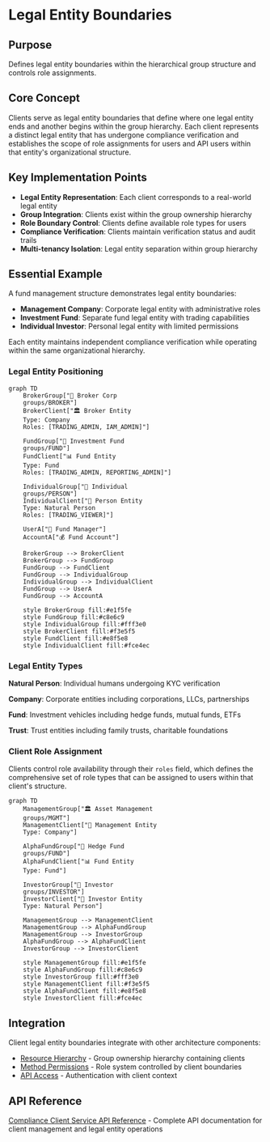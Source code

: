 # Legal Entity Boundaries

## Purpose
Defines legal entity boundaries within the hierarchical group structure and controls role assignments.

## Core Concept
Clients serve as legal entity boundaries that define where one legal entity ends and another begins within the group hierarchy. Each client represents a distinct legal entity that has undergone compliance verification and establishes the scope of role assignments for users and API users within that entity's organizational structure.

## Key Implementation Points
- **Legal Entity Representation**: Each client corresponds to a real-world legal entity
- **Group Integration**: Clients exist within the group ownership hierarchy
- **Role Boundary Control**: Clients define available role types for users
- **Compliance Verification**: Clients maintain verification status and audit trails
- **Multi-tenancy Isolation**: Legal entity separation within group hierarchy

## Essential Example

A fund management structure demonstrates legal entity boundaries:

- **Management Company**: Corporate legal entity with administrative roles
- **Investment Fund**: Separate fund legal entity with trading capabilities
- **Individual Investor**: Personal legal entity with limited permissions

Each entity maintains independent compliance verification while operating within the same organizational hierarchy.

### Legal Entity Positioning

<div style={{textAlign: 'center'}}>

```mermaid
graph TD
    BrokerGroup["🏦 Broker Corp
    groups/BROKER"]
    BrokerClient["🏛️ Broker Entity
    Type: Company
    Roles: [TRADING_ADMIN, IAM_ADMIN]"]

    FundGroup["💼 Investment Fund
    groups/FUND"]
    FundClient["📊 Fund Entity
    Type: Fund
    Roles: [TRADING_ADMIN, REPORTING_ADMIN]"]

    IndividualGroup["👤 Individual
    groups/PERSON"]
    IndividualClient["👤 Person Entity
    Type: Natural Person
    Roles: [TRADING_VIEWER]"]

    UserA["👤 Fund Manager"]
    AccountA["💰 Fund Account"]

    BrokerGroup --> BrokerClient
    BrokerGroup --> FundGroup
    FundGroup --> FundClient
    FundGroup --> IndividualGroup
    IndividualGroup --> IndividualClient
    FundGroup --> UserA
    FundGroup --> AccountA

    style BrokerGroup fill:#e1f5fe
    style FundGroup fill:#c8e6c9
    style IndividualGroup fill:#fff3e0
    style BrokerClient fill:#f3e5f5
    style FundClient fill:#e8f5e8
    style IndividualClient fill:#fce4ec
```

</div>


### Legal Entity Types

**Natural Person**: Individual humans undergoing KYC verification

**Company**: Corporate entities including corporations, LLCs, partnerships

**Fund**: Investment vehicles including hedge funds, mutual funds, ETFs

**Trust**: Trust entities including family trusts, charitable foundations

### Client Role Assignment

Clients control role availability through their `roles` field, which defines the comprehensive set of role types that can be assigned to users within that client's structure.

<div style={{textAlign: 'center'}}>

```mermaid
graph TD
    ManagementGroup["🏛️ Asset Management
    groups/MGMT"]
    ManagementClient["🏢 Management Entity
    Type: Company"]

    AlphaFundGroup["💼 Hedge Fund
    groups/FUND"]
    AlphaFundClient["📊 Fund Entity
    Type: Fund"]

    InvestorGroup["👤 Investor
    groups/INVESTOR"]
    InvestorClient["👤 Investor Entity
    Type: Natural Person"]

    ManagementGroup --> ManagementClient
    ManagementGroup --> AlphaFundGroup
    ManagementGroup --> InvestorGroup
    AlphaFundGroup --> AlphaFundClient
    InvestorGroup --> InvestorClient

    style ManagementGroup fill:#e1f5fe
    style AlphaFundGroup fill:#c8e6c9
    style InvestorGroup fill:#fff3e0
    style ManagementClient fill:#f3e5f5
    style AlphaFundClient fill:#e8f5e8
    style InvestorClient fill:#fce4ec
```

</div>


## Integration

Client legal entity boundaries integrate with other architecture components:

- [Resource Hierarchy](./resource-hierarchy) - Group ownership hierarchy containing clients
- [Method Permissions](./method-permissions) - Role system controlled by client boundaries
- [API Access](./api-access) - Authentication with client context

## API Reference
[Compliance Client Service API Reference](/docs/api-reference/compliance/client/v1) - Complete API documentation for client management and legal entity operations
